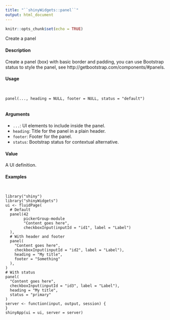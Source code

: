```yaml
---
title: "``shinyWidgets::panel``"
output: html_document
---
```


```r
knitr::opts_chunk$set(echo = TRUE)
```


Create a panel

#### Description

Create a panel (box) with basic border and padding, you can use Bootstrap status to style the panel,
see http://getbootstrap.com/components/#panels.

#### Usage
<pre><code>

panel(..., heading = NULL, footer = NULL, status = "default")

</code></pre>
#### Arguments

* ``...``: UI elements to include inside the panel.
* ``heading``: Title for the panel in a plain header.
* ``footer``: Footer for the panel.
* ``status``: Bootstrap status for contextual alternative.

#### Value

A UI definition.

#### Examples
<pre><code>

library("shiny")
library("shinyWidgets")
ui <- fluidPage(
  # Default
  panel(42
        pickerGroup-module
        "Content goes here",
        checkboxInput(inputId = "id1", label = "Label")
  ),
  # With header and footer
  panel(
    "Content goes here",
    checkboxInput(inputId = "id2", label = "Label"),
    heading = "My title",
    footer = "Something"
  ),
)
# With status
panel(
  "Content goes here",
  checkboxInput(inputId = "id3", label = "Label"),
  heading = "My title",
  status = "primary"
)
server <- function(input, output, session) {
}
shinyApp(ui = ui, server = server)

</code></pre>
